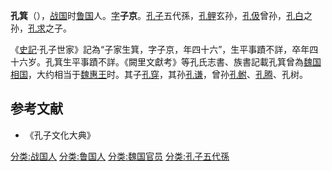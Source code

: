 '''孔箕'''（{{bd|？||？||catIdx=K孔}}），[[战国|战国]]时[[鲁国|鲁国]]人。[[表字|字]]'''子京'''。[[孔子|孔子]]五代孫，[[孔鲤|孔鲤]]玄孙，[[孔伋|孔伋]]曾孙，[[孔白|孔白]]之孙，[[孔求|孔求]]之子。

《[[史記|史記]]·孔子世家》記為“子家生箕，字子京，年四十六”，生平事蹟不詳，卒年四十六岁。孔箕生平事蹟不詳。《闕里文獻考》等孔氏志書、族書記載孔箕曾為[[魏国|魏国]][[相国|相国]]，大约相当于[[魏惠王|魏惠王]]时。其子[[孔穿|孔穿]]，其孙[[孔谦|孔谦]]，曾孙[[孔鲋|孔鲋]]、[[孔腾|孔腾]]、孔树。

==参考文献==
*《孔子文化大典》
{{reflist}}
[[分类:战国人|分类:战国人]]
[[分类:鲁国人|分类:鲁国人]]
[[分类:魏国官员|分类:魏国官员]]
[[分类:孔子五代孫|分类:孔子五代孫]]